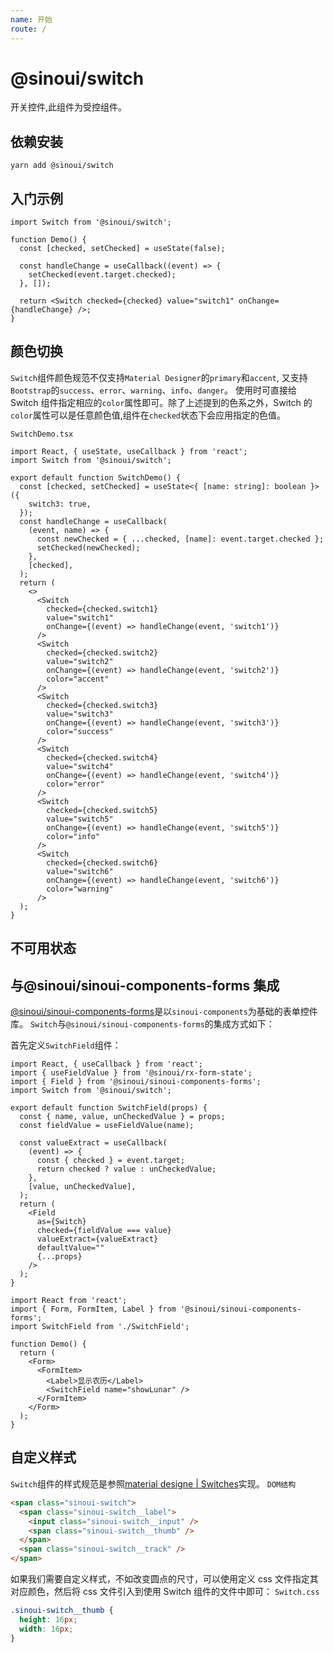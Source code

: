 ```yaml
---
name: 开始
route: /
---
```



# @sinoui/switch

开关控件,此组件为受控组件。

## 依赖安装

```shell
yarn add @sinoui/switch
```

## 入门示例

```tsx
import Switch from '@sinoui/switch';

function Demo() {
  const [checked, setChecked] = useState(false);

  const handleChange = useCallback((event) => {
    setChecked(event.target.checked);
  }, []);

  return <Switch checked={checked} value="switch1" onChange={handleChange} />;
}
```

<Playground>
  <Demo />
</Playground>

## 颜色切换

`Switch`组件颜色规范不仅支持`Material Designer`的`primary`和`accent`,
又支持`Bootstrap`的`success`、`error`、`warning`、`info`、`danger`。
使用时可直接给 Switch 组件指定相应的`color`属性即可。除了上述提到的色系之外，Switch 的`color`属性可以是任意颜色值,组件在`checked`状态下会应用指定的色值。

`SwitchDemo.tsx`

```tsx
import React, { useState, useCallback } from 'react';
import Switch from '@sinoui/switch';

export default function SwitchDemo() {
  const [checked, setChecked] = useState<{ [name: string]: boolean }>({
    switch3: true,
  });
  const handleChange = useCallback(
    (event, name) => {
      const newChecked = { ...checked, [name]: event.target.checked };
      setChecked(newChecked);
    },
    [checked],
  );
  return (
    <>
      <Switch
        checked={checked.switch1}
        value="switch1"
        onChange={(event) => handleChange(event, 'switch1')}
      />
      <Switch
        checked={checked.switch2}
        value="switch2"
        onChange={(event) => handleChange(event, 'switch2')}
        color="accent"
      />
      <Switch
        checked={checked.switch3}
        value="switch3"
        onChange={(event) => handleChange(event, 'switch3')}
        color="success"
      />
      <Switch
        checked={checked.switch4}
        value="switch4"
        onChange={(event) => handleChange(event, 'switch4')}
        color="error"
      />
      <Switch
        checked={checked.switch5}
        value="switch5"
        onChange={(event) => handleChange(event, 'switch5')}
        color="info"
      />
      <Switch
        checked={checked.switch6}
        value="switch6"
        onChange={(event) => handleChange(event, 'switch6')}
        color="warning"
      />
  );
}
```

<Playground>
  <SwitchDemo />
</Playground>

## 不可用状态

<Playground>
  <Switch disabled value="switch1" />
  <Switch disabled checked value="switch2" />
</Playground>

## 与@sinoui/sinoui-components-forms 集成

[@sinoui/sinoui-components-forms](https://sinoui.github.io/sinoui-forms-library/sinoui-components-forms)是以`sinoui-components`为基础的表单控件库。
`Switch`与`@sinoui/sinoui-components-forms`的集成方式如下：

首先定义`SwitchField`组件：

```tsx
import React, { useCallback } from 'react';
import { useFieldValue } from '@sinoui/rx-form-state';
import { Field } from '@sinoui/sinoui-components-forms';
import Switch from '@sinoui/switch';

export default function SwitchField(props) {
  const { name, value, unCheckedValue } = props;
  const fieldValue = useFieldValue(name);

  const valueExtract = useCallback(
    (event) => {
      const { checked } = event.target;
      return checked ? value : unCheckedValue;
    },
    [value, unCheckedValue],
  );
  return (
    <Field
      as={Switch}
      checked={fieldValue === value}
      valueExtract={valueExtract}
      defaultValue=""
      {...props}
    />
  );
}
```

```tsx
import React from 'react';
import { Form, FormItem, Label } from '@sinoui/sinoui-components-forms';
import SwitchField from './SwitchField';

function Demo() {
  return (
    <Form>
      <FormItem>
        <Label>显示农历</Label>
        <SwitchField name="showLunar" />
      </FormItem>
    </Form>
  );
}
```

## 自定义样式

`Switch`组件的样式规范是参照[material designe | Switches](https://material.io/components/selection-controls/#switches)实现。
`DOM结构`

```html
<span class="sinoui-switch">
  <span class="sinoui-switch__label">
    <input class="sinoui-switch__input" />
    <span class="sinoui-switch__thumb" />
  </span>
  <span class="sinoui-switch__track" />
</span>
```

如果我们需要自定义样式，不如改变圆点的尺寸，可以使用定义 css 文件指定其对应颜色，然后将 css 文件引入到使用 Switch 组件的文件中即可：
`Switch.css`

```css
.sinoui-switch__thumb {
  height: 16px;
  width: 16px;
}
```
